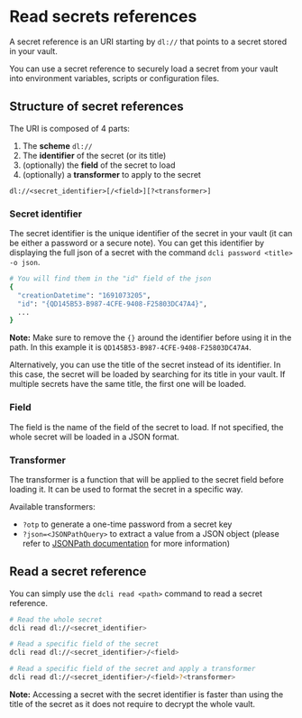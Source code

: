 
# Read secrets references

A secret reference is an URI starting by `dl://` that points to a secret stored in your vault.

You can use a secret reference to securely load a secret from your vault into environment variables, scripts or configuration files.

<YoutubePlayer videoId="i1TAKqM5nOg" />

## Structure of secret references

The URI is composed of 4 parts:

1.  The **scheme** `dl://`
1.  The **identifier** of the secret (or its title)
1.  (optionally) the **field** of the secret to load
1.  (optionally) a **transformer** to apply to the secret

```text
dl://<secret_identifier>[/<field>][?<transformer>]
```

### Secret identifier

The secret identifier is the unique identifier of the secret in your vault (it can be either a password or a secure note).
You can get this identifier by displaying the full json of a secret with the command `dcli password <title> -o json`.

```sh
# You will find them in the "id" field of the json
{
  "creationDatetime": "1691073205",
  "id": "{QD145B53-B987-4CFE-9408-F25803DC47A4}",
  ...
}
```

**Note:** Make sure to remove the `{}` around the identifier before using it in the path. In this example it is `QD145B53-B987-4CFE-9408-F25803DC47A4`.

Alternatively, you can use the title of the secret instead of its identifier. In this case, the secret will be loaded by searching for its title in your vault.
If multiple secrets have the same title, the first one will be loaded.

### Field

The field is the name of the field of the secret to load. If not specified, the whole secret will be loaded in a JSON format.

### Transformer

The transformer is a function that will be applied to the secret field before loading it. It can be used to format the secret in a specific way.

Available transformers:

-   `?otp` to generate a one-time password from a secret key
-   `?json=<JSONPathQuery>` to extract a value from a JSON object
    (please refer to [JSONPath documentation](https://github.com/JSONPath-Plus/JSONPath#syntax-through-examples) for more information)

## Read a secret reference

You can simply use the `dcli read <path>` command to read a secret reference.

```sh
# Read the whole secret
dcli read dl://<secret_identifier>

# Read a specific field of the secret
dcli read dl://<secret_identifier>/<field>

# Read a specific field of the secret and apply a transformer
dcli read dl://<secret_identifier>/<field>?<transformer>
```

**Note:** Accessing a secret with the secret identifier is faster than using the title of the secret as it does not require to decrypt the whole vault.

